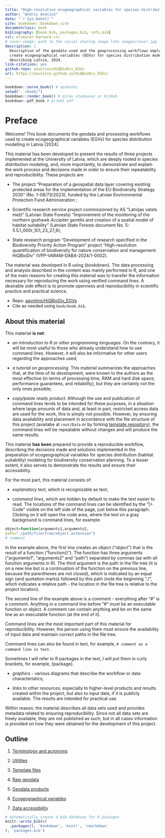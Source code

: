 ```yaml
--- 
title: "High-resolution ecogeographical variables for species distribution modelling describing Latvia, 2024"
author: "Andris Avotiņš"
date: "`r Sys.Date()`"
site: bookdown::bookdown_site
documentclass: book
bibliography: [book.bib, packages.bib, refs.bib]
csl: elsevier-harvard.csl
# cover-image: path to the social sharing image like images/cover.jpg
description: |
  Description of the geodata used and the geoprocessing workflows employed to 
  create ecogeographical variables (EGVs) for species distribution modelling 
  describing Latvia, 2024.
link-citations: yes
github-repo: aavotins/HiQBioDiv_EGVs
url: https://aavotins.github.io/HiQBioDiv_EGVs/
---
```



```r
bookdown::serve_book() # apskatei
setwd("../book/")
bookdown::render_book() # pirms stumšanas uz GitHub
bookdown::pdf_book # priekš pdf
```

# Preface {-}

Welcome! This book documents the geodata and processing workflows used to create
ecogeographical variables (EGVs) for species distribution modelling in Latvia (2024).

This material has been developed to present the results of three projects implemented at the University of Latvia, which are deeply rooted in species distribution modeling, and, more importantly, to demonstrate and explain the work process and decisions made in order to ensure their repeatability and reproducibility. These projects are:

- The project "Preparation of a geospatial data layer covering existing 
protected areas for the implementation of the EU Biodiversity Strategy 2030" (No. 1-08/73/2023), funded by the Latvian Environmental Protection Fund Administration
;

- Scientific research service project commissioned by AS "Latvijas valsts meži" (Latvian State Forests) "Improvement of the monitoring of the northern goshawk *Accipiter gentilis* and creation of a spatial model of habitat suitability" (Latvian State Forests document No. 5-5.5.1_000r_101_23_27_6);

- State research program "Development of research specified in the Biodiversity Priority Action Program" project "High-resolution quantification of biodiversity for nature conservation and management: HiQBioDiv" (VPP-VARAM-DABA-2024/1-0002).

The material was developed in R using {bookdown}. The data processing and analysis described in the content was mainly performed in R, and one of the main reasons for creating this material was to transfer the information necessary for reproducing the work using verified command lines. A desirable side effect is to promote openness and reproducibility in scientific practice and practical science.

- Repo: [aavotins/HiQBioDiv_EGVs](https://github.com/aavotins/HiQBioDiv_EGVs)
- Cite as needed using `book/book.bib`.


## About this material {.unnumbered}

This material **is not**:

* *an introduction to R or other programming languages*. On the contrary, it will be most useful to those who already understand how to use command lines. However, it will also be informative for other users regarding the approaches used;

* *a tutorial on geoprocessing*. This material summarizes the approaches that, at the time of its development, were known to the authors as the most effective (in terms of processing time, RAM and hard disk space, performance guarantees, and reliability), but they are certainly not the only ones possible;

* *copy/paste ready product*. Although the use and publication of command lines tends to be intended for these purposes, in a situation where large amounts of data and, at least in part, restricted access data are used for the work, this is simply not possible. However, by ensuring data availability and placement in accordance with the file structure of this project (availabe at `root/Data` or by forking [template repository](https://github.com/aavotins/HiQBioDiv_FileTree)), the command lines will be repeatable without changes and will produce the same results.

This material **has been** prepared to provide a reproducible workflow, describing the decisions made and solutions implemented in the preparation of ecogeographical variables for species distribution (habitat suitability) modeling for biodiversity conservation planning.
 To a lesser extent, it also serves to demonstrate the results and ensure their accessibility.

For the most part, this material consists of:

* *explanatory text*, which is recognizable as text;

* *command lines*, which are hidden by default to make the text easier to read. The locations of the command lines can be identified by the "|> Code" visible on the left side of the page, just below this paragraph. Clicking on it will open the code area, where the text on a gray background is command lines, for example:

```r
object=function(arguments1,arguments2,
path="./path/file/tree/object.extension")
# comment
```


In the example above, the first line creates an object ("object") that is the result of a function ("function()"). The function has three arguments ("arguments1", "arguments2" and "path") separated by commas (as with all function arguments in R). The third argument is the path in the file tree (it is on a new line but is a continuation of the function on the previous line, because the parentheses are not closed), which is indicated by an equal sign (and quotation marks) followed by this path (note the beginning "./", which indicates a relative path - the location in the file tree is relative to the project location).

The second line of the example above is a comment - everything after "#" is a comment. Anything in a command line before "#" must be an executable function or object. A comment can contain anything and be on the same line as an executable function (at the end of it).

Command lines are the most important part of this material for reproducibility. However, the person using them must ensure the availability of input data and maintain correct paths in the file tree.

Command lines can also be found in text, for example, `# comment as a command line in text`.

Sometimes I will refer to R packages in the text, I will put them in curly brackets, for example, {package}.

* *graphics* - various diagrams that describe the workflow or data characteristics;

* *links to other resources*, especially to higher-level products and results created within the project, but also to input data, if it is publicly available. The results are intended for practical use.

Within reason, the material describes all data sets used and provides metadata related to ensuring reproducibility. Since not all data sets are freely available, they are not published as such, but in all cases information is provided on how they were obtained for the development of this project.

## Outline {.unnumbered}

1. [Terminology and acronyms](#Ch01)

2. [Utilities](#Ch02)

3. [Template files](#Ch03)

4. [Raw geodata](#Ch04)

5. [Geodata products](#Ch05)

6. [Ecogeographical variables](#Ch06)

7. [Data accessibility](#Ch07)



```r
# automatically create a bib database for R packages
knitr::write_bib(c(
  .packages(), 'bookdown', 'knitr', 'rmarkdown'
), 'packages.bib')
```
